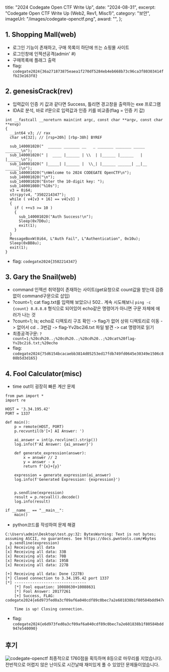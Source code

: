   title: "2024 Codegate Open CTF Write Up",
  date: "2024-08-31",
  excerpt: "Codegate Open CTF Write Up (Web2, Rev1, Misc1)",
  category: "보안",
  imageUrl: "/images/codegate-openctf.png",
  award: "",
};

## 1. Shopping Mall(web)
- 로그인 기능이 존재하고, 구매 목록이 하단에 뜨는 쇼핑몰 사이트
- 로그인창에 인젝션공격(admin' #)
- 구매목록에 플래그 출력
- flag: `codegate2024{36a271873875eaea1f270df5284eb4eb668b73c96ca3f80303414ffb23e163f8}`

## 2. genesisCrack(rev)
- 입력값이 인증 키 값과 같다면  Success, 틀리면 경고창을 출력하는 exe 프로그램
- IDA로 분석, 바로 if문으로 입력값과 인증 키를 비교중(flag = 인증 키 값)
```
int __fastcall __noreturn main(int argc, const char **argv, const char **envp)
{
  __int64 v3; // rax
  char v4[32]; // [rsp+20h] [rbp-38h] BYREF

  sub_140001020("  ______ _______ __   _ _______ _______ _____ _______\n");
  sub_140001020(" |  ____ |______ | \\  | |______ |______   |   |______\n");
  sub_140001020(" |_____| |______ |  \\_| |______ ______| __|__ ______|\n");
  sub_140001020("\nWelcome to 2024 CODEGATE OpenCTF\n");
  sub_140001020("\n");
  sub_140001020("Enter the 10-digit key: ");
  sub_140001080("%10s");
  v3 = 0i64;
  strcpy(v4, "3502214347");
  while ( v4[v3 + 16] == v4[v3] )
  {
    if ( ++v3 >= 10 )
    {
      sub_140001020("Auth Success!\n");
      Sleep(0x7D0u);
      exit(1);
    }
  }
  MessageBoxW(0i64, L"Auth Fail", L"Authentication", 0x10u);
  Sleep(0xBB8u);
  exit(1);
}
```
- flag: `codegate2024{3502214347}`

## 3. Gary the Snail(web)
- command 인젝션 취약점이 존재하는 사이트(get요청으로 count값을 받는데 검증없이 command구문으로 삽입)
- ?count=1; cat flag.txt를 입력해 보았으나 502.. 계속 시도해보니 `ping -c {count} 8.8.8.8` 형식으로 되어있어 echo같은 명령어가 아니면 구문 자체에 에러가 나는 것
- ?count=1; ls; echo로 디렉토리 구조 확인 -> flag가 없어 상위 디렉토리로 이동 -> 없어서 cd .. 3번감 -> flag-Yv2bc2i6.txt 파일 발견 -> cat 명령어로 읽기
- 최종공격구문: `?count=1;%20cd%20..;%20cd%20..;%20cd%20..;%20cat%20flag-Yv2bc2i6.txt;%20echo`
- flag: `codegate2024{75d6154bcacaebb3814d05253ed17fdb749fd0645e30349e1506c808b5d3d165}`

## 4. Fool Calculator(misc)
- time out이 굉장히 빠른 계산 문제
```
from pwn import *
import re

HOST = '3.34.195.42'
PORT = 1337

def main():
    p = remote(HOST, PORT)
    p.recvuntil(b'[+] AI Answer: ')
    
    ai_answer = int(p.recvline().strip())
    log.info(f'AI Answer: {ai_answer}')
   
    def generate_expression(answer):
        x = answer // 2
        y = answer - x
        return f'{x}+{y}'
   
    expression = generate_expression(ai_answer)
    log.info(f'Generated Expression: {expression}')
   

    p.sendline(expression)
    result = p.recvall().decode()
    log.info(result)

if __name__ == "__main__":
    main()
```
- python코드를 작성하여 문제 해결
```
C:\Users\admin\Desktop\test.py:32: BytesWarning: Text is not bytes; assuming ASCII, no guarantees. See https://docs.pwntools.com/#bytes
  p.sendline(expression)
[x] Receiving all data
[x] Receiving all data: 33B
[x] Receiving all data: 70B
[x] Receiving all data: 195B
[x] Receiving all data: 227B

[+] Receiving all data: Done (227B)
[*] Closed connection to 3.34.195.42 port 1337
[*] --------------------------------
    [*] Fool equation: 10088630+10088631
    [*] Fool Answer: 20177261
    [+] Success, FLAG: codegate2024{e6d973fed0a3cf09af6a040cdf89c0bec7a2e601838b1f80584bdd947e540090}

    Time is up! Closing connection.
```
- flag: `codegate2024{e6d973fed0a3cf09af6a040cdf89c0bec7a2e601838b1f80584bdd947e540090}`

## 후기
![codegate-openctf](/images/codegate-openctf.png)
최종적으로 1760점을 획득하며 8등으로 마무리를 지었습니다.   
전반적으로 어렵지 않은 난이도로 시간날때 재미있게 풀 수 있었던 문제들이었습니다.